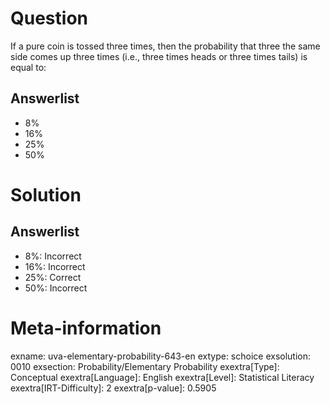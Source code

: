 Question
========

If a pure coin is tossed three times, then the probability that three the same side comes up three times (i.e., three times heads or three times tails) is equal to:

Answerlist
----------

* 8%
* 16%
* 25%
* 50%

Solution
========

Answerlist
----------

* 8%: Incorrect
* 16%: Incorrect
* 25%: Correct
* 50%: Incorrect

Meta-information
================
exname: uva-elementary-probability-643-en
extype: schoice
exsolution: 0010
exsection: Probability/Elementary Probability
exextra[Type]: Conceptual
exextra[Language]: English
exextra[Level]: Statistical Literacy
exextra[IRT-Difficulty]: 2
exextra[p-value]: 0.5905
